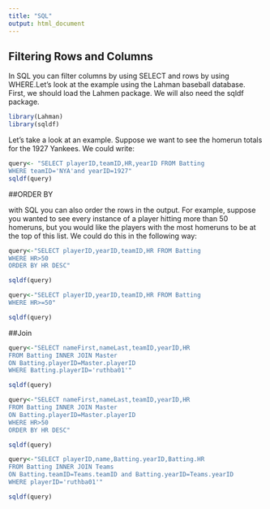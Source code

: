 ```yaml
---
title: "SQL"
output: html_document
---
```


## Filtering Rows and Columns

In SQL you can filter columns by using SELECT and rows by using WHERE.Let's look at the example using the Lahman baseball database. First, we should load the Lahmen package. We will also need the sqldf package.

```r
library(Lahman)
library(sqldf)
```

Let's take a look at an example. Suppose we want to see the homerun totals for the 1927 Yankees. We could write:
```r
query<- "SELECT playerID,teamID,HR,yearID FROM Batting
WHERE teamID='NYA'and yearID=1927"
sqldf(query)
```
##ORDER BY

with SQL you can also order the rows in the output. For example, suppose you wanted to see every instance of a player hitting more than 50 homeruns, but you would like the players with the most homeruns to be at the top of this list. We could do this in the following way: 
```r
query<-"SELECT playerID,yearID,teamID,HR FROM Batting
WHERE HR>50
ORDER BY HR DESC"

sqldf(query)
```
```r
query<-"SELECT playerID,yearID,teamID,HR FROM Batting
WHERE HR>=50"

sqldf(query)
```
##Join
```r
query<-"SELECT nameFirst,nameLast,teamID,yearID,HR 
FROM Batting INNER JOIN Master
ON Batting.playerID=Master.playerID
WHERE Batting.playerID='ruthba01'"

sqldf(query)
```
```r
query<-"SELECT nameFirst,nameLast,teamID,yearID,HR
FROM Batting INNER JOIN Master
ON Batting.playerID=Master.playerID
WHERE HR>50
ORDER BY HR DESC"

sqldf(query)
```
```r
query<-"SELECT playerID,name,Batting.yearID,Batting.HR
FROM Batting INNER JOIN Teams
ON Batting.teamID=Teams.teamID and Batting.yearID=Teams.yearID
WHERE playerID='ruthba01'"

sqldf(query)
```

